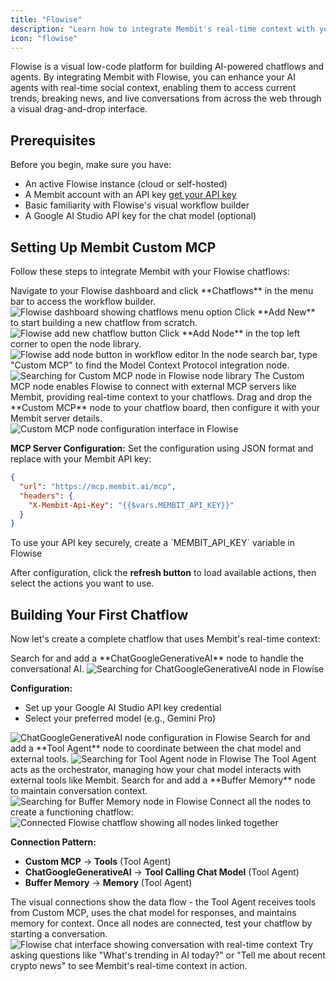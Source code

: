 ```yaml
---
title: "Flowise"
description: "Learn how to integrate Membit's real-time context with your Flowise chatflows using Custom MCP nodes."
icon: "flowise"
---
```


Flowise is a visual low-code platform for building AI-powered chatflows and agents. By integrating Membit with Flowise, you can enhance your AI agents with real-time social context, enabling them to access current trends, breaking news, and live conversations from across the web through a visual drag-and-drop interface.

## Prerequisites

Before you begin, make sure you have:

- An active Flowise instance (cloud or self-hosted)
- A Membit account with an API key [get your API key](/access-and-auth)
- Basic familiarity with Flowise's visual workflow builder
- A Google AI Studio API key for the chat model (optional)

## Setting Up Membit Custom MCP

Follow these steps to integrate Membit with your Flowise chatflows:

<Steps>
<Step title="Access Chatflows">
Navigate to your Flowise dashboard and click **Chatflows** in the menu bar to access the workflow builder.

<Frame>
<img src="/images/flowise/chatflows.png" alt="Flowise dashboard showing chatflows menu option" />
</Frame>
</Step>

<Step title="Create New Chatflow">
Click **Add New** to start building a new chatflow from scratch.

<Frame>
<img src="/images/flowise/add-new.png" alt="Flowise add new chatflow button" />
</Frame>
</Step>

<Step title="Add Node Panel">
Click **Add Node** in the top left corner to open the node library.

<Frame>
<img src="/images/flowise/add-node.png" alt="Flowise add node button in workflow editor" />
</Frame>
</Step>

<Step title="Search for Custom MCP">
In the node search bar, type "Custom MCP" to find the Model Context Protocol integration node.

<Frame>
  <img
    src="/images/flowise/custom-mcp.png"
    alt="Searching for Custom MCP node in Flowise node library"
  />
</Frame>

<Check>
The Custom MCP node enables Flowise to connect with external MCP servers like Membit, providing real-time context to your chatflows.
</Check>
</Step>

<Step title="Configure Custom MCP Node">
Drag and drop the **Custom MCP** node to your chatflow board, then configure it with your Membit server details.

<Frame>
  <img
    src="/images/flowise/custom-mcp-config.png"
    alt="Custom MCP node configuration interface in Flowise"
  />
</Frame>

**MCP Server Configuration:**
Set the configuration using JSON format and replace with your Membit API key:

```json
{
  "url": "https://mcp.membit.ai/mcp",
  "headers": {
    "X-Membit-Api-Key": "{{$vars.MEMBIT_API_KEY}}"
  }
}
```

<Warning>
  To use your API key securely, create a `MEMBIT_API_KEY` variable in Flowise
</Warning>

After configuration, click the **refresh button** to load available actions, then select the actions you want to use.

</Step>
</Steps>

## Building Your First Chatflow

Now let's create a complete chatflow that uses Membit's real-time context:

<Steps>
<Step title="Add Chat Model">
Search for and add a **ChatGoogleGenerativeAI** node to handle the conversational AI.

<Frame>
  <img
    src="/images/flowise/search-chat.png"
    alt="Searching for ChatGoogleGenerativeAI node in Flowise"
  />
</Frame>

**Configuration:**

- Set up your Google AI Studio API key credential
- Select your preferred model (e.g., Gemini Pro)

<Frame>
<img src="/images/flowise/chat-config.png" alt="ChatGoogleGenerativeAI node configuration in Flowise" />
</Frame>
</Step>

<Step title="Add Tool Agent">
Search for and add a **Tool Agent** node to coordinate between the chat model and external tools.

<Frame>
  <img
    src="/images/flowise/search-tool-agent.png"
    alt="Searching for Tool Agent node in Flowise"
  />
</Frame>

<Check>
The Tool Agent acts as the orchestrator, managing how your chat model interacts with external tools like Membit.
</Check>
</Step>

<Step title="Add Buffer Memory">
Search for and add a **Buffer Memory** node to maintain conversation context.

<Frame>
<img src="/images/flowise/search-buffer.png" alt="Searching for Buffer Memory node in Flowise" />
</Frame>
</Step>

<Step title="Connect the Nodes">
Connect all the nodes to create a functioning chatflow:

<Frame>
  <img
    src="/images/flowise/connect-tools.png"
    alt="Connected Flowise chatflow showing all nodes linked together"
  />
</Frame>

**Connection Pattern:**

- **Custom MCP** → **Tools** (Tool Agent)
- **ChatGoogleGenerativeAI** → **Tool Calling Chat Model** (Tool Agent)
- **Buffer Memory** → **Memory** (Tool Agent)

<Tip>
The visual connections show the data flow - the Tool Agent receives tools from Custom MCP, uses the chat model for responses, and maintains memory for context.
</Tip>
</Step>

<Step title="Test Your Chatflow">
Once all nodes are connected, test your chatflow by starting a conversation.

<Frame caption="Testing the chatflow with real-time context from Membit">
  <img
    src="/images/flowise/talk-with-chat.png"
    alt="Flowise chat interface showing conversation with real-time context"
  />
</Frame>

<Check>
Try asking questions like "What's trending in AI today?" or "Tell me about recent crypto news" to see Membit's real-time context in action.
</Check>
</Step>
</Steps>
